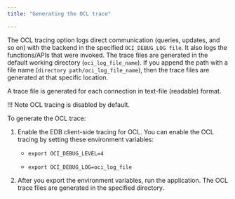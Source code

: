 ```yaml
---
title: "Generating the OCL trace"

---
```


<div id="generating_the_ocl_trace" class="registered_link"></div>

The OCL tracing option logs direct communication (queries, updates, and so on) with the backend in the specified `OCI_DEBUG_LOG file`. It also logs the functions/APIs that were invoked. The trace files are generated in the default working directory (`oci_log_file_name`). If you append the path with a file name (`directory path/oci_log_file_name`), then the trace files are generated at that specific location.

A trace file is generated for each connection in text-file (readable) format.

!!! Note
    OCL tracing is disabled by default.

To generate the OCL trace:

1.  Enable the EDB client-side tracing for OCL. You can enable the OCL tracing by setting these environment variables:

    - `export OCI_DEBUG_LEVEL=4`

    - `export OCI_DEBUG_LOG=oci_log_file`

2.  After you export the environment variables, run the application. The OCL trace files are generated in the specified directory.
